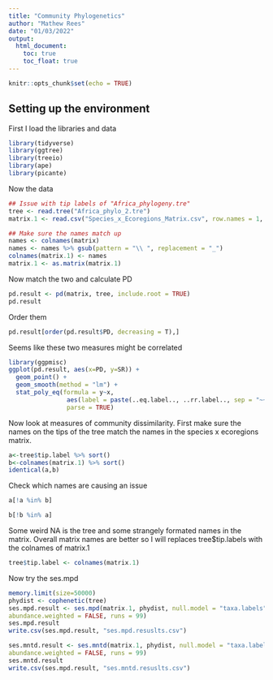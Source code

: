 ```yaml
---
title: "Community Phylogenetics"
author: "Mathew Rees"
date: "01/03/2022"
output: 
  html_document:
    toc: true
    toc_float: true
---
```


```r
knitr::opts_chunk$set(echo = TRUE)
```

## Setting up the environment

First I load the libraries and data 

```r
library(tidyverse)
library(ggtree)
library(treeio)
library(ape)
library(picante)
```

Now the data

```r
## Issue with tip labels of "Africa_phylogeny.tre"
tree <- read.tree("Africa_phylo_2.tre")
matrix.1 <- read.csv("Species_x_Ecoregions_Matrix.csv", row.names = 1, header = T)

## Make sure the names match up
names <- colnames(matrix)
names <- names %>% gsub(pattern = "\\ ", replacement = "_")
colnames(matrix.1) <- names
matrix.1 <- as.matrix(matrix.1)
```

Now match the two and calculate PD

```r
pd.result <- pd(matrix, tree, include.root = TRUE)
pd.result
```

Order them

```r
pd.result[order(pd.result$PD, decreasing = T),]
```

Seems like these two measures might be correlated

```r
library(ggpmisc)
ggplot(pd.result, aes(x=PD, y=SR)) +
  geom_point() +
  geom_smooth(method = "lm") +
  stat_poly_eq(formula = y~x, 
                aes(label = paste(..eq.label.., ..rr.label.., sep = "~~~")), 
                parse = TRUE)
```

Now look at measures of community dissimilarity. First make sure the names on the tips of the tree match the names in the species x ecoregions matrix.

```r
a<-tree$tip.label %>% sort()
b<-colnames(matrix.1) %>% sort()
identical(a,b)
```

Check which names are causing an issue

```r
a[!a %in% b]

b[!b %in% a]
```

Some weird NA is the tree and some strangely formated names in the matrix. Overall matrix names are better so I will replaces tree$tip.labels with the colnames of matrix.1

```r
tree$tip.label <- colnames(matrix.1)
```

Now try the ses.mpd

```r
memory.limit(size=50000)
phydist <- cophenetic(tree)
ses.mpd.result <- ses.mpd(matrix.1, phydist, null.model = "taxa.labels",
abundance.weighted = FALSE, runs = 99)
ses.mpd.result
write.csv(ses.mpd.result, "ses.mpd.resuslts.csv")
```


```r
ses.mntd.result <- ses.mntd(matrix.1, phydist, null.model = "taxa.labels",
abundance.weighted = FALSE, runs = 99)
ses.mntd.result
write.csv(ses.mpd.result, "ses.mntd.resuslts.csv")
```

